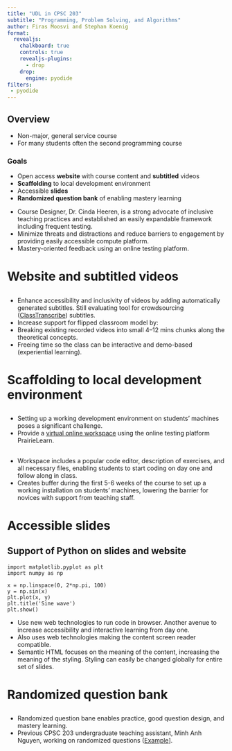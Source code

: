 ```yaml
---
title: "UDL in CPSC 203"
subtitle: "Programming, Problem Solving, and Algorithms"
author: Firas Moosvi and Stephan Koenig
format:
  revealjs:
    chalkboard: true
    controls: true
    revealjs-plugins:
      - drop
    drop:
      engine: pyodide
filters:
 - pyodide
---
```


## Overview

-   Non-major, general service course
-   For many students often the second programming course

### Goals

-   Open access **website** with course content and **subtitled** videos
-   **Scaffolding** to local development environment
-   Accessible **slides**
-   **Randomized question bank** of enabling mastery learning

::: notes
-   Course Designer, Dr. Cinda Heeren, is a strong advocate of inclusive teaching practices and established an easily expandable framework including frequent testing.
-   Minimize threats and distractions and reduce barriers to engagement by providing easily accessible compute platform.
-   Mastery-oriented feedback using an online testing platform.
:::

# Website and subtitled videos

## {#website-and-videos .centered background-iframe="https://firas.moosvi.com/courses/cpsc203/2023_WT2/notes/week04/videos.html" background-interactive="true"}

::: notes
-   Enhance accessibility and inclusivity of videos by adding automatically generated subtitles.
Still evaluating tool for crowdsourcing ([ClassTranscribe](https://classtranscribe.illinois.edu/){target="_blank"}) subtitles.
-   Increase support for flipped classroom model by:
-   Breaking existing recorded videos into small 4--12 mins chunks along the theoretical concepts.
-   Freeing time so the class can be interactive and demo-based (experiential learning).
:::

# Scaffolding to local development environment

## {#pl-workspace .centered background-image="images/pl-workspace.png" background-size="contain"}

::: notes
-   Setting up a working development environment on students' machines poses a significant challenge.
-   Provide a [virtual online workspace](https://ca.prairielearn.com/pl/course_instance/6665/instructor/question/306967/preview){target="_blank"} using the online testing platform PrairieLearn.
:::

## {#vs-code-workspace .centered background-image="images/vs-code-workspace.png" background-size="contain"}

::: notes
-   Workspace includes a popular code editor, description of exercises, and all necessary files, enabling students to start coding on day one and follow along in class.
-   Creates buffer during the first 5-6 weeks of the course to set up a working installation on students' machines, lowering the barrier for novices with support from teaching staff.
:::

# Accessible slides

## Support of Python on slides and website {.scrollable}

```pyodide-python
import matplotlib.pyplot as plt
import numpy as np

x = np.linspace(0, 2*np.pi, 100)
y = np.sin(x)
plt.plot(x, y)
plt.title('Sine wave')
plt.show()
```

::: notes
-   Use new web technologies to run code in browser.
Another avenue to increase accessibility and interactive learning from day one.
-   Also uses web technologies making the content screen reader compatible.
-   Semantic HTML focuses on the meaning of the content, increasing the meaning of the styling.
Styling can easily be changed globally for entire set of slides.
:::

# Randomized question bank

## {#randomized-question-variant-1 .centered background-image="images/randomized-question_variant-1.png" background-size="contain"}

## {#randomized-question-variant-2 .centered background-image="images/randomized-question_variant-2.png" background-size="contain"}

::: notes
-   Randomized question bane enables practice, good question design, and mastery learning.
-   Previous CPSC 203 undergraduate teaching assistant, Minh Anh Nguyen, working on randomized questions ([Example](https://ca.prairielearn.com/pl/course_instance/6665/instructor/question/341155/preview){target="_blank"}].
:::
